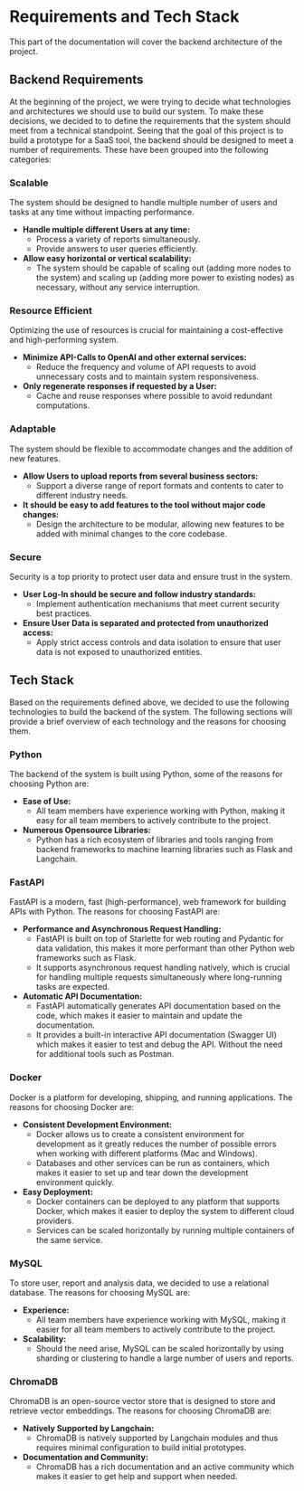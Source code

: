 # Requirements and Tech Stack
This part of the documentation will cover the backend architecture of the project.

## Backend Requirements
At the beginning of the project, we were trying to decide what technologies and architectures we should use to build our system.
To make these decisions, we decided to to define the requirements that the system should meet from a technical standpoint.
Seeing that the goal of this project is to build a prototype for a SaaS tool, the backend should be designed to
meet a number of requirements. These have been grouped into the following categories:

### Scalable

The system should be designed to handle multiple number of users and tasks at any time without impacting performance.

- **Handle multiple different Users at any time:**
  - Process a variety of reports simultaneously.
  - Provide answers to user queries efficiently.
- **Allow easy horizontal or vertical scalability:**
  - The system should be capable of scaling out (adding more nodes to the system) and scaling up (adding more power to existing nodes) as necessary, without any service interruption.

### Resource Efficient

Optimizing the use of resources is crucial for maintaining a cost-effective and high-performing system.

- **Minimize API-Calls to OpenAI and other external services:**
  - Reduce the frequency and volume of API requests to avoid unnecessary costs and to maintain system responsiveness.
- **Only regenerate responses if requested by a User:**
  - Cache and reuse responses where possible to avoid redundant computations.

### Adaptable

The system should be flexible to accommodate changes and the addition of new features.

- **Allow Users to upload reports from several business sectors:**
  - Support a diverse range of report formats and contents to cater to different industry needs.
- **It should be easy to add features to the tool without major code changes:**
  - Design the architecture to be modular, allowing new features to be added with minimal changes to the core codebase.

### Secure

Security is a top priority to protect user data and ensure trust in the system.

- **User Log-In should be secure and follow industry standards:**
  - Implement authentication mechanisms that meet current security best practices.
- **Ensure User Data is separated and protected from unauthorized access:**
  - Apply strict access controls and data isolation to ensure that user data is not exposed to unauthorized entities.


## Tech Stack
Based on the requirements defined above, we decided to use the following technologies to build the backend of the system.
The following sections will provide a brief overview of each technology and the reasons for choosing them.

### Python
The backend of the system is built using Python, some of the reasons for choosing Python are:

- **Ease of Use:**
  - All team members have experience working with Python, making it easy for all team members to actively contribute to the project.
- **Numerous Opensource Libraries:**
    - Python has a rich ecosystem of libraries and tools ranging from backend frameworks to machine learning libraries such as Flask and Langchain.

### FastAPI
FastAPI is a modern, fast (high-performance), web framework for building APIs with Python. The reasons for choosing FastAPI are:

- **Performance and Asynchronous Request Handling:**
    - FastAPI is built on top of Starlette for web routing and Pydantic for data validation, this makes it more performant than other Python web frameworks such as Flask.
    - It supports asynchronous request handling natively, which is crucial for handling multiple requests simultaneously where long-running tasks are expected.
- **Automatic API Documentation:**
    - FastAPI automatically generates API documentation based on the code, which makes it easier to maintain and update the documentation.
    - It provides a built-in interactive API documentation (Swagger UI) which makes it easier to test and debug the API. Without the need for additional tools such as Postman.

### Docker
Docker is a platform for developing, shipping, and running applications. The reasons for choosing Docker are:

- **Consistent Development Environment:**
    - Docker allows us to create a consistent environment for development as it greatly reduces the number of possible errors when working with different platforms (Mac and Windows).
    - Databases and other services can be run as containers, which makes it easier to set up and tear down the development environment quickly.
- **Easy Deployment:**
    - Docker containers can be deployed to any platform that supports Docker, which makes it easier to deploy the system to different cloud providers.
    - Services can be scaled horizontally by running multiple containers of the same service.

### MySQL
To store user, report and analysis data, we decided to use a relational database. The reasons for choosing MySQL are:

- **Experience:**
    - All team members have experience working with MySQL, making it easier for all team members to actively contribute to the project.
- **Scalability:**
    - Should the need arise, MySQL can be scaled horizontally by using sharding or clustering to handle a large number of users and reports.

### ChromaDB
ChromaDB is an open-source vector store that is designed to store and retrieve vector embeddings. The reasons for choosing ChromaDB are:

- **Natively Supported by Langchain:**
    - ChromaDB is natively supported by Langchain modules and thus requires minimal configuration to build initial prototypes.
- **Documentation and Community:**
    - ChromaDB has a rich documentation and an active community which makes it easier to get help and support when needed.


